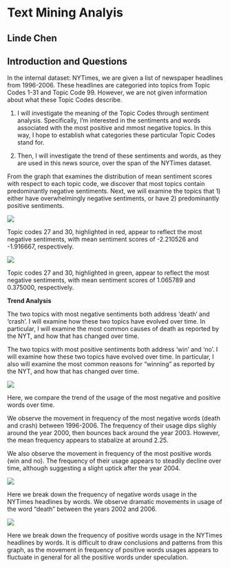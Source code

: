 **Text Mining Analyis**
================
Linde Chen
--------------------------

**Introduction and Questions**
---------------------------

In the internal dataset: NYTimes, we are given a list of newspaper headlines from 1996-2006. These headlines are categoried into topics from Topic Codes 1-31 and Topic Code 99. However, we are not given information about what these Topic Codes describe.

1.  I will investigate the meaning of the Topic Codes through sentiment analysis. Specifically, I'm interested in the sentiments and words associated with the most positive and mmost negative topics. In this way, I hope to establish what categories these particular Topic Codes stand for.

2.  Then, I will investigate the trend of these sentiments and words, as they are used in this news source, over the span of the NYTimes dataset.

From the graph that examines the distribution of mean sentiment scores with respect to each topic code, we discover that most topics contain predominantly negative sentiments. Next, we will examine the topics that 1) either have overwhelmingly negative sentiments, or have 2) predominantly positive sentiments.

![](linde_graphs/unnamed-chunk-8-1.png)

Topic codes 27 and 30, highlighted in red, appear to reflect the most negative sentiments, with mean sentiment scores of -2.210526 and -1.916667, respectively.

![](linde_graphs/unnamed-chunk-10-1.png)

Topic codes 27 and 30, highlighted in green, appear to reflect the most negative sentiments, with mean sentiment scores of 1.065789 and 0.375000, respectively.

**Trend Analysis**

The two topics with most negative sentiments both address 'death' and 'crash'. I will examine how these two topics have evolved over time. In particular, I will examine the most common causes of death as reported by the NYT, and how that has changed over time.

The two topics with most positive sentiments both address 'win' and 'no'. I will examine how these two topics have evolved over time. In particular, I also will examine the most common reasons for "winning" as reported by the NYT, and how that has changed over time.

![](linde_graphs/unnamed-chunk-18-1.png)

Here, we compare the trend of the usage of the most negative and positive words over time.

We observe the movement in frequency of the most negative words (death and crash) between 1996-2006. The frequency of their usage dips slighly around the year 2000, then bounces back around the year 2003. However, the mean frequency appears to stabalize at around 2.25.

We also observe the movement in frequency of the most positive words (win and no). The frequency of their usage appears to steadily decline over time, although suggesting a slight uptick after the year 2004.

![](linde_graphs/unnamed-chunk-19-1.png)

Here we break down the frequency of negative words usage in the NYTimes headlines by words. We observe dramatic movements in usage of the word "death" between the years 2002 and 2006.

![](linde_graphs/unnamed-chunk-20-1.png)

Here we break down the frequency of positive words usage in the NYTimes headlines by words. It is difficult to draw conclusions and patterns from this graph, as the movement in frequency of positive words usages appears to fluctuate in general for all the positive words under speculation.
